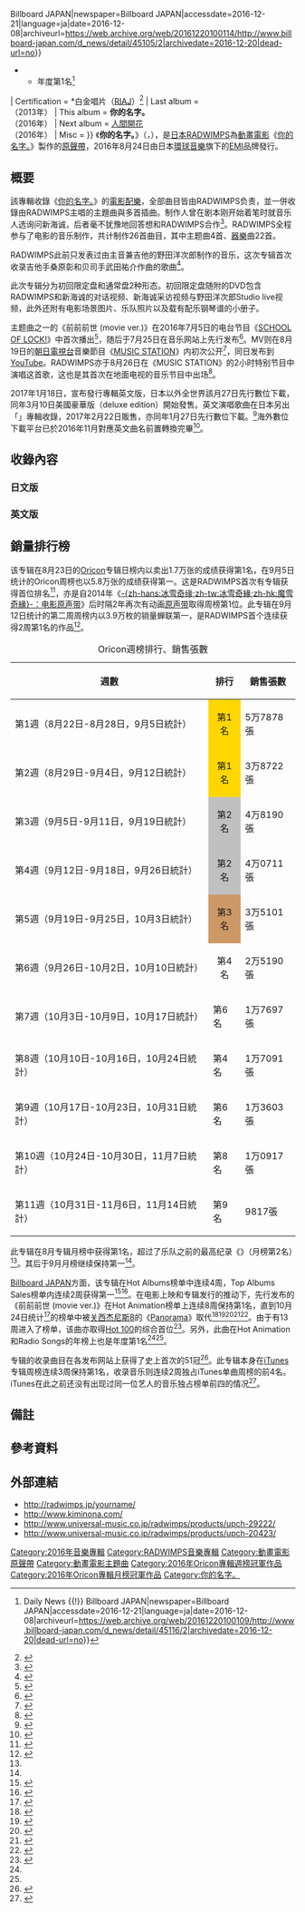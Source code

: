 {{noteTA
|G1=JP Show
}}
{{Infobox Album
| Name = 你的名字
| Original_name = {{lang|ja|君の名は。}}
| Type = 原聲帶
| Cover = RADWIMPS - Your Name.png
| Artist = [[RADWIMPS|RADWIMPS]]
| Released = {{flagicon|JPN}} 2016年8月24日<br/>{{flagicon|TWN}} 2016年9月2日{{small|（台壓初版）}}、2016年10月26日{{small|（台壓再版<ref>{{cite web |url=https://www.facebook.com/notes/TaiwanUniversalJapanMusic/1611146629185181/ |title=你的名字 電影原聲帶 明信片版發行! |work=[[環球音樂_(台灣)|環球音樂]] J-POP |via=[[Facebook|Facebook]] |author= |language= |date=2016-10-26 |accessdate= |archiveurl=https://web.archive.org/web/20190313010435/https://www.facebook.com/notes/TaiwanUniversalJapanMusic/1611146629185181/ |archivedate=2019-03-13 }}</ref>）}}<br />{{flagicon|HK}} 2016年9月19日{{small|（日版）}}<br/>{{flagicon|CHNML}} 2017年5月22日{{small|（基於台壓初版）}}
| Format = [[CD|CD]]<br>[[數位音樂下載|數位音樂下載]]
| Recorded = 
| Genre = [[原聲音樂|原聲音樂]]
| Length = 1:12:05
| Label = {{flagicon|JPN}} [[EMI|EMI Records]]（[[環球音樂_(日本)|環球音樂]]）<br/>{{flagicon|TWN}} [[環球音樂_(台灣)|環球音樂]]<br/>{{flagicon|CHNML}} [[环球唱片_(中国)|正东音像]]<ref name=cn>{{cite web|url=https://world.tmall.com/item/550071409364.htm|title=RADWIMPS拉德温普斯你的名字OST电影原声带CD+内附画册|work=[[天猫|天猫]]|date=|accessdate=2017-06-09|language=|archive-date=2019-06-09|archive-url=https://web.archive.org/web/20190609062013/https://world.tmall.com/item/550071409364.htm}}</ref>
| Chart position = *专辑周榜第一名{{smaller|（2週连续、[[Oricon公信榜|Oricon]]）}}<ref>[[Oricon公信榜|Oricon]]週榜：
*{{cite web|url=http://www.oricon.co.jp/rank/ja/w/2016-09-05/|language=ja|script-title=ja:オリコン 週間CDアルバムランキング(9月5日付)|work=Oricon|accessdate=2016-09-10|archive-date=2020-08-08|archive-url=https://web.archive.org/web/20200808131639/https://www.oricon.co.jp/rank/ja/w/2016-09-05/|dead-url=no}}
*{{cite web|url=http://www.oricon.co.jp/rank/ja/w/2016-09-12/|language=ja|script-title=ja:オリコン 週間CDアルバムランキング(9月12日付)|work=Oricon|accessdate=2016-09-10|archive-date=2020-10-31|archive-url=https://web.archive.org/web/20201031055511/https://www.oricon.co.jp/rank/ja/w/2016-09-12/|dead-url=no}}</ref>
*2016年8月、9月专辑月榜第一名{{smaller|（Oricon）}}<ref name="monthoricon">Oricon月榜：
*{{cite web|url=http://www.oricon.co.jp/rank/ja/m/2016-08/|language=ja|script-title=ja:オリコン 月間CDアルバムランキング(8月度)|work=Oricon|accessdate=2016-09-14|archive-date=2017-02-22|archive-url=https://web.archive.org/web/20170222064738/http://www.oricon.co.jp/rank/ja/m/2016-08/|dead-url=no}}
*{{cite web|url=http://www.oricon.co.jp/rank/ja/m/2016-09/|language=ja|script-title=ja:オリコン 月間CDアルバムランキング(9月度)|work=Oricon|accessdate=2016-10-16|archive-date=2016-10-12|archive-url=https://web.archive.org/web/20161012125048/http://www.oricon.co.jp/rank/ja/m/2016-09/|dead-url=no}}</ref>
*2016年度年間第六名<ref>{{cite web|url=http://www.oricon.co.jp/rank/ja/y/2016/|language=ja|script-title=ja:オリコン 年間　CDアルバムランキング(2016年度)|work=Oricon|accessdate=2016-12-25|archive-date=2016-12-25|archive-url=https://web.archive.org/web/20161225215624/http://www.oricon.co.jp/rank/ja/y/2016/|dead-url=no}}</ref>
* 第一名{{smaller|（4週连续、[[Billboard_JAPAN|Billboard JAPAN]] Hot Albums）}}<ref>[[Billboard_JAPAN|Billboard JAPAN]] Hot Albums：
*{{cite web|url=http://www.billboard-japan.com/charts/detail?a=hot_albums&year=2016&month=09&day=5|language=ja|script-title=ja:Billboard JAPAN Charts Hot Albums(9月5日付)|work=Billboard JAPAN|accessdate=2016-09-10|archive-date=2019-07-12|archive-url=https://web.archive.org/web/20190712234348/http://www.billboard-japan.com/charts/detail?a=hot_albums&year=2016&month=09&day=5|dead-url=no}}
*{{cite web|url=http://www.billboard-japan.com/charts/detail?a=hot_albums&year=2016&month=09&day=12|language=ja|script-title=ja:Billboard JAPAN Charts Hot Albums(9月12日付)|work=Billboard JAPAN|accessdate=2016-09-10|archive-date=2019-06-03|archive-url=https://web.archive.org/web/20190603031920/http://www.billboard-japan.com/charts/detail?a=hot_albums&year=2016&month=09&day=12|dead-url=no}}
*{{cite web|url=http://www.billboard-japan.com/charts/detail?a=hot_albums&year=2016&month=09&day=19|language=ja|script-title=ja:Billboard JAPAN Charts Hot Albums(9月19日付)|work=Billboard JAPAN|accessdate=2016-09-14|archive-date=2019-06-09|archive-url=https://web.archive.org/web/20190609212815/http://www.billboard-japan.com/charts/detail?a=hot_albums&year=2016&month=09&day=19|dead-url=no}}
*{{cite web|url=http://www.billboard-japan.com/charts/detail?a=hot_albums&year=2016&month=09&day=26|language=ja|script-title=ja:Billboard JAPAN Charts Hot Albums(9月26日付)|work=Billboard JAPAN|accessdate=2016-09-22|archive-date=2017-02-22|archive-url=https://web.archive.org/web/20170222114823/http://www.billboard-japan.com/charts/detail?a=hot_albums&year=2016&month=09&day=26|dead-url=no}}</ref>
* 第一名{{smaller|（2週连续、Billboard JAPAN Top Albums Sales）}}<ref>Billboard JAPAN Top Albums Sales：
*{{cite web|url=http://www.billboard-japan.com/charts/detail?a=top_albums&year=2016&month=09&day=5|language=ja|script-title=ja:Billboard JAPAN Charts Top Albums Sales(9月5日付)|work=Billboard JAPAN|accessdate=2016-09-10|archive-date=2019-06-10|archive-url=https://web.archive.org/web/20190610154843/http://www.billboard-japan.com/charts/detail?a=top_albums&year=2016&month=09&day=5|dead-url=no}}
*{{cite web|url=http://www.billboard-japan.com/charts/detail?a=top_albums&year=2016&month=09&day=12|language=ja|script-title=ja:Billboard JAPAN Charts Top Albums Sales(9月12日付)|work=Billboard JAPAN|accessdate=2016-09-10|archive-date=2019-06-08|archive-url=https://web.archive.org/web/20190608160802/http://www.billboard-japan.com/charts/detail?a=top_albums&year=2016&month=09&day=12|dead-url=no}}</ref>
*《前前前世》
** 第一名{{smaller|（Billboard JAPAN Hot 100）}}<ref>{{cite web|url=http://www.billboard-japan.com/charts/detail?a=hot100&year=2016&month=10&day=3|language=ja|script-title=ja:Billboard JAPAN Charts Hot 100(10月3日付)|work=Billboard JAPAN|accessdate=2016-09-28|archive-date=2019-06-12|archive-url=https://web.archive.org/web/20190612145340/http://www.billboard-japan.com/charts/detail?a=hot100&year=2016&month=10&day=3|dead-url=no}}</ref>
** 第一名{{smaller|（8週连续、共计13週、Billboard JAPAN Hot Animation）}}<ref>Billboard JAPAN Hot Animation：
*{{cite web|url=http://www.billboard-japan.com/charts/detail?a=anime&year=2016&month=04&day=18|language=ja|script-title=ja:Billboard JAPAN Charts Hot Animation(4月18日付)|work=Billboard JAPAN|accessdate=2016-09-10|archive-date=2019-06-09|archive-url=https://web.archive.org/web/20190609153603/http://www.billboard-japan.com/charts/detail?a=anime&year=2016&month=04&day=18|dead-url=no}}
*{{cite web|url=http://www.billboard-japan.com/charts/detail?a=anime&year=2016&month=08&day=29|language=ja|script-title=ja:Billboard JAPAN Charts Hot Animation(8月29日付)|work=Billboard JAPAN|accessdate=2016-09-10|archive-date=2019-06-03|archive-url=https://web.archive.org/web/20190603104917/http://www.billboard-japan.com/charts/detail?a=anime&year=2016&month=08&day=29|dead-url=no}}
*{{cite web|url=http://www.billboard-japan.com/charts/detail?a=anime&year=2016&month=09&day=5|language=ja|script-title=ja:Billboard JAPAN Charts Hot Animation(9月5日付)|work=Billboard JAPAN|accessdate=2016-09-10|archive-date=2019-06-03|archive-url=https://web.archive.org/web/20190603031924/http://www.billboard-japan.com/charts/detail?a=anime&year=2016&month=09&day=5|dead-url=no}}
*{{cite web|url=http://www.billboard-japan.com/charts/detail?a=anime&year=2016&month=09&day=12|language=ja|script-title=ja:Billboard JAPAN Charts Hot Animation(9月12日付)|work=Billboard JAPAN|accessdate=2016-09-10|archive-date=2019-06-09|archive-url=https://web.archive.org/web/20190609071901/http://www.billboard-japan.com/charts/detail?a=anime&year=2016&month=09&day=12|dead-url=no}}
*{{cite web|url=http://www.billboard-japan.com/charts/detail?a=anime&year=2016&month=09&day=19|language=ja|script-title=ja:Billboard JAPAN Charts Hot Animation(9月19日付)|work=Billboard JAPAN|accessdate=2016-09-14|archive-date=2019-07-12|archive-url=https://web.archive.org/web/20190712234322/http://www.billboard-japan.com/charts/detail?a=anime&year=2016&month=09&day=19|dead-url=no}}
*{{cite web|url=http://www.billboard-japan.com/charts/detail?a=anime&year=2016&month=09&day=26|language=ja|script-title=ja:Billboard JAPAN Charts Hot Animation(9月26日付)|work=Billboard JAPAN|accessdate=2016-09-22|archive-date=2019-06-06|archive-url=https://web.archive.org/web/20190606025841/http://www.billboard-japan.com/charts/detail?a=anime&year=2016&month=09&day=26|dead-url=no}}
*{{cite web|url=http://www.billboard-japan.com/charts/detail?a=anime&year=2016&month=10&day=3|language=ja|script-title=ja:Billboard JAPAN Charts Hot Animation(10月3日付)|work=Billboard JAPAN|accessdate=2016-09-28|archive-date=2020-12-09|archive-url=https://web.archive.org/web/20201209204712/http://www.billboard-japan.com/charts/detail?a=anime|dead-url=no}}
*{{cite web|url=http://www.billboard-japan.com/charts/detail?a=anime&year=2016&month=10&day=10|language=ja|script-title=ja:Billboard JAPAN Charts Hot Animation(10月10日付)|work=Billboard JAPAN|accessdate=2016-10-06|archive-date=2020-12-09|archive-url=https://web.archive.org/web/20201209204712/http://www.billboard-japan.com/charts/detail?a=anime|dead-url=no}}
*{{cite web|url=http://www.billboard-japan.com/charts/detail?a=anime&year=2016&month=10&day=17|language=ja|script-title=ja:Billboard JAPAN Charts Hot Animation(10月17日付)|work=Billboard JAPAN|accessdate=2016-10-20|archive-date=2020-08-05|archive-url=https://web.archive.org/web/20200805104355/http://www.billboard-japan.com/charts/detail?a=anime&year=2016&month=10&day=17|dead-url=no}}
*{{cite web|url=http://www.billboard-japan.com/charts/detail?a=anime&year=2016&month=10&day=31|language=ja|script-title=ja:Billboard JAPAN Charts Hot Animation(10月31日付)|work=Billboard JAPAN|accessdate=2016-10-30|archive-date=2019-06-09|archive-url=https://web.archive.org/web/20190609224122/http://www.billboard-japan.com/charts/detail?a=anime&year=2016&month=10&day=31|dead-url=no}}
*{{cite web|url=http://www.billboard-japan.com/charts/detail?a=anime&year=2016&month=11&day=14|language=ja|script-title=ja:Billboard JAPAN Charts Hot Animation(11月14日付)|work=Billboard JAPAN|accessdate=2016-11-09|archive-date=2019-06-09|archive-url=https://web.archive.org/web/20190609063521/http://www.billboard-japan.com/charts/detail?a=anime&year=2016&month=11&day=14|dead-url=no}}
*{{cite web|url=http://www.billboard-japan.com/charts/detail?a=anime&year=2016&month=12&day=12|language=ja|script-title=ja:Billboard JAPAN Charts Hot Animation(12月12日付)|work=Billboard JAPAN|accessdate=2016-12-17|archive-date=2020-07-20|archive-url=https://web.archive.org/web/20200720040556/http://www.billboard-japan.com/charts/detail?a=anime&year=2016&month=12&day=12|dead-url=no}}
*{{cite web|url=http://www.billboard-japan.com/charts/detail?a=anime&year=2016&month=12&day=19|language=ja|script-title=ja:Billboard JAPAN Charts Hot Animation(12月19日付)|work=Billboard JAPAN|accessdate=2016-12-17|archive-date=2019-06-08|archive-url=https://web.archive.org/web/20190608180543/http://www.billboard-japan.com/charts/detail?a=anime&year=2016&month=12&day=19|dead-url=no}}</ref>
** 年度第1名{{smaller|（Billboard JAPAN Radio Songs of the Year 2016）}}<ref name="billboard20161208_1">{{Cite news|url=http://www.billboard-japan.com/d_news/detail/45105/2|script-title=ja:【ビルボード年間Hot Animation】アニメチャートトップは2016年一大旋風を巻き起こした映画の主題歌 {{!}} Daily News {{!}} Billboard JAPAN|newspaper=Billboard JAPAN|accessdate=2016-12-21|language=ja|date=2016-12-08|archiveurl=https://web.archive.org/web/20161220100114/http://www.billboard-japan.com/d_news/detail/45105/2|archivedate=2016-12-20|dead-url=no}}</ref>
** 年度第1名{{smaller|（Billboard JAPAN Hot Animation of the Year 2016）}}<ref name="billboard20161208_2">{{Cite news|url=http://www.billboard-japan.com/d_news/detail/45116/2|script-title=ja:【ビルボード年間Radio Songs】RADWIMPS、星野源、宇多田…洋楽ヒットの“小粒さ”尻目にJ-POP勢が躍進 {{!}} Daily News {{!}} Billboard JAPAN|newspaper=Billboard JAPAN|accessdate=2016-12-21|language=ja|date=2016-12-08|archiveurl=https://web.archive.org/web/20161220100109/http://www.billboard-japan.com/d_news/detail/45116/2|archivedate=2016-12-20|dead-url=no}}</ref>
| Certification = *白金唱片（[[RIAJ|RIAJ]]）<ref>{{cite web|url=http://www.riaj.or.jp/f/data/cert/gd.html|language=ja|script-title=ja:ゴールドディスク認定|work=[[RIAJ|RIAJ]]|accessdate=2016-10-12|archive-date=2015-11-05|archive-url=https://web.archive.org/web/20151105010738/http://www.riaj.or.jp/f/data/cert/gd.html|dead-url=no}}</ref>
| Last album     = {{link-ja|×和○和罪和|×と○と罪と}}<br/>（2013年）
| This album     = '''你的名字。'''<br/>（2016年）
| Next album    = [[人間開花|人間開花]]<br/>（2016年） 
| Misc ={{Singles
| Name          = 
| Type          = 原聲帶
| single 1      =夢燈籠
| single 1 date = 
| single 2      = 前前前世
| single 2 date = 
| single 3      = -{zh-hans:火花;zh-hant:Sparkle}-
| single 3 date = 
| single 4     = 沒有怎麼樣
}}
}}
《'''你的名字。'''》（{{lang-ja|君の名は。}}，{{lang-en|Your Name}}），是[[日本|日本]][[RADWIMPS|RADWIMPS]]為[[動畫電影|動畫電影]]《[[你的名字。|你的名字。]]》製作的[[原聲帶|原聲帶]]，2016年8月24日由日本[[環球音樂_(日本)|環球音樂]]旗下的[[EMI|EMI]]品牌發行。

== 概要 ==
該專輯收錄《[[你的名字。|你的名字。]]》的[[電影配樂|電影配樂]]，全部曲目皆由RADWIMPS负责，並一併收錄由RADWIMPS主唱的主題曲與多首插曲。制作人曾在剧本刚开始着笔时就音乐人选询问新海诚，后者毫不犹豫地回答想和RADWIMPS合作<ref>{{cite news|url=http://natalie.mu/music/news/182492|script-title=ja:RADWIMPS、新海誠の長編アニメ映画「君の名は。」音楽担当|publisher=Natalie|date=2016-04-06|accessdate=2016-08-31|language=ja|archive-date=2020-08-15|archive-url=https://web.archive.org/web/20200815085658/https://natalie.mu/music/news/182492|dead-url=no}}</ref>。RADWIMPS全程参与了电影的音乐制作，共计制作26首曲目，其中主题曲4首、[[器樂|器樂]]曲22首。

RADWIMPS此前只发表过由主音兼吉他的野田洋次郎制作的音乐，这次专辑首次收录吉他手桑原彰和贝司手武田祐介作曲的歌曲<ref>{{cite news|url=http://natalie.mu/music/news/189519|script-title=ja:RADWIMPS、ニューアルバムは新海誠「君の名は。」サントラ盤|publisher=Natalie|date=2016-06-03|accessdate=2016-08-31|language=ja|archive-date=2019-06-15|archive-url=https://web.archive.org/web/20190615153158/https://natalie.mu/music/news/189519|dead-url=no}}</ref>。

此次专辑分为初回限定盘和通常盘2种形态。初回限定盘随附的DVD包含RADWIMPS和新海诚的对话视频、新海诚采访视频与野田洋次郎Studio live视频，此外还附有电影场景图片、乐队照片以及载有配乐钢琴谱的小册子。

主题曲之一的《前前前世 (movie ver.)》在2016年7月5日的电台节目《[[SCHOOL_OF_LOCK!|SCHOOL OF LOCK!]]》中首次播出<ref>{{cite news|url=http://natalie.mu/music/news/193442|script-title=ja:RADWIMPS「前前前世」を今晩「SOL!」で初フルOA|publisher=Natalie|date=2016-07-05|accessdate=2016-08-31|language=ja|archive-date=2020-03-21|archive-url=https://web.archive.org/web/20200321173834/https://natalie.mu/music/news/193442|dead-url=no}}</ref>，随后于7月25日在音乐网站上先行发布<ref>{{cite news|url=http://natalie.mu/music/news/195224|script-title=ja:RADWIMPS「君の名は。」トラックリストが公開|publisher=Natalie|date=2016-07-20|accessdate=2016-08-31|language=ja|archive-date=2019-06-28|archive-url=https://web.archive.org/web/20190628093035/https://natalie.mu/music/news/195224|dead-url=no}}</ref>。MV则在8月19日的[[朝日電視台|朝日電視台]]音樂節目《[[MUSIC_STATION|MUSIC STATION]]》内初次公开<ref>{{cite news|url=http://natalie.mu/music/news/198662|script-title=ja:RADWIMPS「前前前世」MV、明日Mステで初公開|publisher=Natalie|date=2016-08-18|accessdate=2016-08-31|language=ja|archive-date=2019-06-19|archive-url=https://web.archive.org/web/20190619174929/https://natalie.mu/music/news/198662|dead-url=no}}</ref>，同日发布到[[YouTube|YouTube]]。RADWIMPS亦于8月26日在《MUSIC STATION》的2小时特别节目中演唱这首歌，这也是其首次在地面电视的音乐节目中出场<ref>{{cite news|url=http://natalie.mu/music/news/198840|script-title=ja:「Mステ」SPに初登場RADWIMPS、ELEVENPLAY × Rhizomatiksパフォーマンスも|publisher=Natalie|date=2016-08-19|accessdate=2016-08-31|language=ja|archive-date=2019-06-14|archive-url=https://web.archive.org/web/20190614204611/https://natalie.mu/music/news/198840|dead-url=no}}</ref>。

2017年1月18日，宣布發行專輯英文版，日本以外全世界該月27日先行數位下載，同年3月10日美國豪華版（deluxe edition）開始發售。英文演唱歌曲在日本另出「{{lang|ja|君の名は。English edition}}」專輯收錄，2017年2月22日販售，亦同年1月27日先行數位下載。<ref>{{Cite press release |url=http://radwimps.jp/yourname_news_10/ |script-title=ja: 映画『君の名は。』北米公開＆英語主題歌リリース決定！ |publisher=RADWIMPS.jp |date=2017-01-18 |archiveurl=https://web.archive.org/web/20170622194542/http://radwimps.jp/yourname_news_10/ |archivedate=2017-06-22 |accessdate= |language=ja |deadurl=no }}</ref>海外數位下載平台已於2016年11月對應英文曲名前置轉換完畢<ref>{{cite web |url=https://www.facebook.com/TaiwanUniversalJapanMusic/posts/1619021051731072 |title=你的名字。電影原聲帶數位專輯 連結通知 |work=[[環球音樂_(台灣)|環球音樂]] J-POP |via=[[Facebook|Facebook]] |author= |language= |date=2016-11-16 |accessdate= |archiveurl=https://web.archive.org/web/20190313010435/https://www.facebook.com/TaiwanUniversalJapanMusic/posts/1619021051731072 |archivedate=2019-03-13 }}</ref>。

== 收錄內容 ==
===日文版===
{{tracklist
| id = 
| collapsed = 
| headline = 
| extra_column = 
| total_length = 1:12:05

| title_width   = 45%
| writing_width = 
| music_width   = 
| lyrics_width  =  
| arranger_width  =  
| producer_width  =  
| extra_width   = 

| 1 = 
| all_writing = 
| all_lyrics = 
| all_music = 
| all_arrangements = 
| 2 = 

| title1 = {{nihongo|夢燈籠|夢灯籠}}
| lyrics1 = 野田洋次郎
| music1 = 野田洋次郎
| arranger1 = 野田洋次郎
| length1 = 2:09

| title2 = {{nihongo|-{zh-hans:上学的三叶;zh-hant:三葉上學}-|三葉の通学}}
| lyrics2 = 
| music2 = 野田洋次郎
| arranger2 = 野田洋次郎
| length2 = 1:07

| title3 = {{nihongo|糸守高中|糸守高校}}
| lyrics3 = 
| music3 = 野田洋次郎
| arranger3 = 野田洋次郎
| length3 = 1:48

| title4 = {{nihongo|-{zh-hans:初到东京;zh-hant:初次的、東京}-|はじめての、東京}}
| lyrics4 = 
| music4 = 野田洋次郎
| arranger4 = 野田洋次郎
| length4 = 1:16

| title5 = {{nihongo|-{zh-hans:憧憬的咖啡馆;zh-hant:憧憬咖啡廳}-|憧れカフェ}}
| lyrics5 = 
| music5 = 桑原彰
| arranger5 = 野田洋次郎
| length5 = 1:29

| title6 = {{nihongo|-{zh-hans:奧寺前辈的主題曲;zh-hant:奧寺學姊的主題曲}-|奥寺先輩のテーマ}}<ref name=twf>{{cite web|url=https://tw.buy.yahoo.com/gdsale/CD-OST-6876587.html|title=你的名字 動畫電影 電影原聲帶 CD OST|work=Yahoo!奇摩購物中心|date=|accessdate=2016-09-02|language=|archive-date=2019-06-07|archive-url=https://web.archive.org/web/20190607160739/https://tw.buy.yahoo.com/gdsale/CD-OST-6876587.html|dead-url=no}}</ref>{{notetag|台壓再版改成「奧寺前輩的主題曲」。但依片中與瀧的同學熟識程度，應是學姐較合理。}}
| lyrics6 = 
| music6 = 野田洋次郎
| arranger6 = 野田洋次郎
| length6 = 2:06

| title7 = {{nihongo|-{zh-hans:两人的异变;zh-hant:倆人的異狀}-|ふたりの異変}}
| lyrics7 = 
| music7 = 桑原彰
| arranger7 = 野田洋次郎
| length7 = 2:36

| title8 = [[前前前世|前前前世]]（movie ver.）
| lyrics8 = 野田洋次郎
| music8 = 野田洋次郎
| arranger8 = RADWIMPS
| length8 = 4:44

| title9 = {{nihongo|御神體|御神体}}
| lyrics9 = 
| music9 = 野田洋次郎
| arranger9 = 野田洋次郎
| length9 = 3:24

| title10 = {{nihongo|約會|デート}}
| lyrics10 = 
| music10 = 野田洋次郎
| arranger10 = 野田洋次郎
| length10 = 4:03

| title11 = {{nihongo|-{zh-hans:秋日祭;zh-hant:秋日祭典}-|秋祭り}}
| lyrics11 = 
| music11 = 野田洋次郎
| arranger11 = 野田洋次郎
| length11 = 1:06

| title12 = {{nihongo|喚起記憶的瀧|記憶を呼び起こす瀧}}{{notetag|台壓版初版把人名「瀧」誤譯「瀑布」{{r|twf}}，再版修正。}}
| lyrics12 = 
| music12 = 野田洋次郎
| arranger12 = 野田洋次郎
| length12 = 1:40

| title13 = {{nihongo|-{zh-hans:飞弹探访;zh-hant:飛驒探訪}-|飛騨探訪}}
| lyrics13 = 
| music13 = 野田洋次郎
| arranger13 = 野田洋次郎
| length13 = 1:29

| title14 = {{nihongo|消失的小鎮|消えた町}}{{r|twf}}{{notetag|台壓再版改成「消失的町」。}}
| lyrics14 = 
| music14 = 武田祐介
| arranger14 = 野田洋次郎
| length14 = 1:55

| title15 = {{nihongo|圖書館|図書館}}
| lyrics15 = 
| music15 = 武田祐介
| arranger15 = 野田洋次郎
| length15 = 1:42

| title16 = {{nihongo|旅館之夜|旅館の夜}}
| lyrics16 = 
| music16 = 野田洋次郎／武田祐介
| arranger16 = 野田洋次郎
| length16 = 1:29

| title17 = {{nihongo|-{zh-hans:重返神体;zh-hant:再次前往御神體}-|御神体へ再び}}
| lyrics17 = 
| music17 = 野田洋次郎
| arranger17 = 野田洋次郎
| length17 = 2:21

| title18 = {{nihongo|口嚼酒之行|口噛み酒トリップ}}{{notetag|台壓版初版誤譯「釀酒之旅」{{r|twf}}，再版「口嚼酒之旅」。}}
| lyrics18 = 
| music18 = 野田洋次郎
| arranger18 = 野田洋次郎
| length18 = 2:55

| title19 = {{nihongo|作戰會議|作戦会議}}
| lyrics19 = 
| music19 = 野田洋次郎
| arranger19 =	 野田洋次郎
| length19 = 2:20

| title20 = {{nihongo|-{zh-hans:劝说镇长;zh-hant:說服鎮長}-|町長説得}}{{r|twf}}{{notetag|台壓再版改成「說服町長」。}}
| lyrics20 = 
| music20 = 武田祐介
| arranger20 = 野田洋次郎
| length20 = 2:45

| title21 = {{nihongo|三葉的主題曲|三葉のテーマ}}
| lyrics21 = 
| music21 = 野田洋次郎
| arranger21 = 野田洋次郎
| length21 = 4:02

| title22 = {{nihongo|-{zh-hans:无法看见彼此;zh-hant:看不見的倆人}-|見えないふたり}}{{notetag|台壓再版「見不到的倆人」。}}
| lyrics22 = 
| music22 = 野田洋次郎
| arranger22 = 野田洋次郎
| length22 = 0:50

| title23 = {{nihongo|-{zh-hans:黄昏之时;zh-hant:別離時刻}-|かたわれ時}}{{r|twf}}{{notetag|原文為糸守鎮[[方言|方言]]所保留古[[日語|日語]]指「[http://video.kz-kizakura.com/air/kz/okappari/oka200408/oka-2004-08-02.htm 黃昏]」，語帶[[雙關語|雙關]]「{{lang|ja|かたわれ＝片割れ}}」，即「分身之時」，不過就劇情來說，台壓初版算是歪打正著。再版修正。}}
| lyrics23 = 
| music23 = 野田洋次郎
| arranger23 = 野田洋次郎
| length23 = 2:47

| title24 = {{nihongo|-{zh-hans:火花;zh-hant:Sparkle}-|スパークル|movie ver.}}
| lyrics24 = 野田洋次郎
| music24 = 野田洋次郎
| arranger24 = 野田洋次郎
| length24 = 8:54

| title25 = {{nihongo|約會2|デート2}}
| lyrics25 = 
| music25 = 野田洋次郎
| arranger25 = 野田洋次郎
| length25 = 2:09

| title26 = {{nihongo|-{zh-hans:没什么大不了;zh-hant:沒有怎麼樣}-|なんでもないや|movie edit.}}{{notetag|依據歌詞前後，詞意不像台壓版所譯「什麼都沒有」{{r|twf}}。再版仍未修正。}}
| lyrics26 = 野田洋次郎
| music26 = 野田洋次郎
| arranger26 = 野田洋次郎
| length26 = 3:15

| title27 = {{nihongo|-{zh-hans:没什么大不了;zh-hant:沒有怎麼樣}-|なんでもないや|movie ver.}}
| lyrics27 = 野田洋次郎
| music27 = 野田洋次郎
| arranger27 = 野田洋次郎
| length27 = 5:44
}}

===英文版===
{{Track listing
| collapsed = 
| headline = 
| extra_column = 
| total_length = 1:07:40
| 1 = 
| all_writing = 
| all_lyrics = 
| all_music = 
| all_arrangements = 野田洋次郎
| 2 =
| title1 = Dream lantern (English ver.)
| length1 = 2:12
| music1 = 野田洋次郎
| lyrics1 = 野田洋次郎
| title2 = School road
| length2 = 1:08
| music2 = 野田洋次郎
| title3 = Itomori High School
| length3 = 1:52
| music3 = 野田洋次郎
| title4 = First view of Tokyo
| length4 = 1:20
| music4 = 野田洋次郎
| title5 = Cafe at last
| length5 = 1:32
| music5 = 桑原彰
| title6 = Theme of Ms. Okudera
| length6 = 2:07
| music6 = 野田洋次郎
| title7 = Unusual changes of two
| length7 = 2:37
| music7 = 桑原彰
| title8 = Zenzenzense (English ver.)
| length8 = 4:39
| music8 = 野田洋次郎
| lyrics8 = 野田洋次郎
| title9 = Goshintai
| length9 = 3:28
| music9 = 野田洋次郎
| title10 = Date
| length10 = 4:06
| music10 = 野田洋次郎
| title11 = Autumn festival
| length11 = 1:08
| music11 = 野田洋次郎
| title12 = Evoking memories
| length12 = 1:43
| music12 = 野田洋次郎
| title13 = Visit to Hida
| length13 = 1:33
| music13 = 野田洋次郎
| title14 = Disappeared town
| length14 = 1:56
| music14 = 武田祐介
| title15 = Library
| length15 = 1:44
| music15 = 武田祐介
| title16 = The night inn
| length16 = 1:34
| music16 = 武田祐介
| title17 = Again to Goshintai
| length17 = 2:23
| music17 = 野田洋次郎
| title18 = Kuchikamizake trip
| length18 = 2:55
| music18 = 野田洋次郎
| title19 = Council of war
| length19 = 2:24
| music19 = 野田洋次郎
| title20 = Persuading mayor
| length20 = 2:49
| music20 = 武田祐介
| title21 = Theme of Mitsuha
| length21 = 4:06
| music21 = 野田洋次郎
| title22 = Unseen two
| length22 = 0:53
| music22 = 野田洋次郎
| title23 = Katawaredoki
| length23 = 2:50
| music23 = 野田洋次郎
| title24 = Sparkle (English ver.)
| length24 = 6:52
| music24 = 野田洋次郎
| lyrics24 = 野田洋次郎
| title25 = Date 2
| length25 = 2:09
| music25 = 野田洋次郎
| title26 = Nandemonaiya (English ver.)
| length26 = 5:43
| music26 = 野田洋次郎
| lyrics26 = 野田洋次郎
}}

{{Track listing
| headline = Bonus disc
| total_length = 21:34

| title1 = Dream lantern
| lyrics1 = 野田洋次郎
| music1 = 野田洋次郎
| length1 = 2:10
| title2 = Zenzenzense (movie ver.)
| lyrics2 = 野田洋次郎
| music2 = 野田洋次郎
| length2 = 4:45
| title3 = Sparkle (movie ver.)
| lyrics3 = 野田洋次郎
| music3 = 野田洋次郎
| length3 = 8:55
| title4 = Nandemonaiya (movie ver.)
| lyrics4 = 野田洋次郎
| music4 = 野田洋次郎
| length4 = 5:44
}}

== 銷量排行榜 ==
该专辑在8月23日的[[Oricon公信榜|Oricon]]专辑日榜内以卖出1.7万张的成绩获得第1名，在9月5日统计的Oricon周榜也以5.8万张的成绩获得第一。这是RADWIMPS首次有专辑获得首位排名<ref>{{cite news|url=http://www.oricon.co.jp/news/2077563/full/|script-title=ja:【オリコン】RADWIMPS、初のアルバム首位 アニメ映画『君の名は。』サントラ|publisher=ORICON STYLE|date=2016-08-30|accessdate=2016-09-10|language=ja|archive-date=2016-10-24|archive-url=https://web.archive.org/web/20161024234125/http://www.oricon.co.jp/news/2077563/full/|dead-url=no}}</ref>，亦是自2014年《[[冰雪奇缘_(原声带)|-{zh-hans:冰雪奇缘;zh-tw:冰雪奇緣;zh-hk:魔雪奇緣}-：电影原声带]]》后时隔2年再次有动画[[原声带|原声带]]取得周榜第1位。此专辑在9月12日统计的第二周周榜内以3.9万枚的销量蝉联第一，是RADWIMPS首个连续获得2周第1名的作品<ref>{{cite news|url=http://www.oricon.co.jp/news/2077939/full/|script-title=ja:【オリコン】RADWIMPS、初の2週連続1位 映画『君の名は。』サントラ好調|publisher=ORICON STYLE|date=2016-09-06|accessdate=2016-09-10|language=ja|archive-date=2016-11-02|archive-url=https://web.archive.org/web/20161102100354/http://www.oricon.co.jp/news/2077939/full/|dead-url=no}}</ref>。
{|class="wikitable" style="font-size:small"
|+Oricon週榜排行、銷售張數
!週數
!排行
!銷售張數
|-
|第1週（8月22日-8月28日，9月5日統計）
|style="text-align:center;background:#ffd700"|第1名
|5万7878張
|-
|第2週（8月29日-9月4日，9月12日統計）
|style="text-align:center;background:#ffd700"|第1名
|3万8722張
|-
|第3週（9月5日-9月11日，9月19日統計）
|style="text-align:center;background:#c0c0c0"|第2名
|4万8190張
|-
|第4週（9月12日-9月18日，9月26日統計）
|style="text-align:center;background:#c0c0c0"|第2名
|4万0711張
|-
|第5週（9月19日-9月25日，10月3日統計）
|style="text-align:center;background:#cc9966"|第3名
|3万5101張
|-
|第6週（9月26日-10月2日，10月10日統計）
|style="text-align:center"|第4名
|2万5190張
|-
|第7週（10月3日-10月9日，10月17日統計）
|第6名
|1万7697張
|-
|第8週（10月10日-10月16日，10月24日統計）
|第4名
|1万7091張
|-
|第9週（10月17日-10月23日，10月31日統計）
|第6名
|1万3603張
|-
|第10週（10月24日-10月30日，11月7日統計）
|第8名
|1万0917張
|-
|第11週（10月31日-11月6日，11月14日統計）
|第9名
|9817張
|}

此专辑在8月专辑月榜中获得第1名，超过了乐队之前的最高纪录《{{tsl|ja|アルトコロニーの定理|Altocolony定理}}》（月榜第2名）<ref name="monthoricon"/>。其后于9月月榜继续保持第一<ref name="monthoricon"/>。

[[Billboard_JAPAN|Billboard JAPAN]]方面，该专辑在Hot Albums榜单中连续4周，Top Albums Sales榜单内连续2周获得第一<ref>{{cite news|url=http://www.billboard-japan.com/d_news/detail/42231/2|script-title=ja:RADWIMPS『君の名は。』、FlowerベストALとのトップ争いを制して4連覇！|publisher=Billboard JAPAN|date=2016-09-21|accessdate=2016-09-22|language=ja|quote={{lang|ja|結果、僅差で『君の名は。』がチャートを制し、4週連続の首位に立った。}}|archive-date=2019-06-07|archive-url=https://web.archive.org/web/20190607051503/http://www.billboard-japan.com/d_news/detail/42231/2|dead-url=no}}</ref><ref>{{cite news|url=http://www.billboard-japan.com/d_news/detail/41637/2|script-title=ja:RADWIMPS『君の名は。』41,259枚を売り上げ、アルバム・セールス首位を守る|publisher=Billboard JAPAN|date=2016-09-05|accessdate=2016-09-10|language=ja|archive-date=2019-06-06|archive-url=https://web.archive.org/web/20190606122035/http://www.billboard-japan.com/d_news/detail/41637/2|dead-url=no}}</ref>。在电影上映和专辑发行的推动下，先行发布的《前前前世 (movie ver.)》在Hot Animation榜单上连续8周保持第1名，直到10月24日统计<ref>{{cite news|url=http://www.billboard-japan.com/d_news/detail/43268/2|title=関ジャニ∞『モンハン』シリーズ主題歌がアニメチャートで初登場1位に、ブンサテも再浮上|publisher=Billboard JAPAN|date=2016年10月19日|accessdate=2016年10月19日|archive-date=2019年6月3日|archive-url=https://web.archive.org/web/20190603104919/http://www.billboard-japan.com/d_news/detail/43268/2|dead-url=no}}</ref>的榜单中被[[关西杰尼斯8|关西杰尼斯8]]的《[[Panorama_(關西傑尼斯8單曲)|Panorama]]》取代<ref>{{cite news|url=http://www.billboard-japan.com/d_news/detail/41437/2|script-title=ja:RADWIMPS連続1位＆3タイトルがトップ10に！しのぎを削るアニメ主題歌、あのEDが2位|publisher=Billboard JAPAN|date=2016-08-31|accessdate=2016-09-10|language=ja|archive-date=2019-06-08|archive-url=https://web.archive.org/web/20190608074919/http://www.billboard-japan.com/d_news/detail/41437/2|dead-url=no}}</ref><ref>{{cite news|url=http://www.billboard-japan.com/d_news/detail/41713/2|script-title=ja:RADWIMPS「前前前世」を筆頭に映画主題歌4曲がアニメチャートを独占|publisher=Billboard JAPAN|date=2016-09-07|accessdate=2016-09-10|language=ja|archive-date=2019-06-08|archive-url=https://web.archive.org/web/20190608073009/http://www.billboard-japan.com/d_news/detail/41713/2|dead-url=no}}</ref><ref>{{cite news|url=http://www.billboard-japan.com/d_news/detail/42456/2|script-title=ja:勢いやまないRADWIMPSが7度目トップ！2位はaikoの映画主題歌|publisher=Billboard JAPAN|date=2016-09-28|accessdate=2016-09-28|language=ja|archive-date=2019-06-11|archive-url=https://web.archive.org/web/20190611235034/http://www.billboard-japan.com/d_news/detail/42456/2|dead-url=no}}</ref><ref>{{cite news|url=http://www.billboard-japan.com/d_news/detail/42747/2|script-title=ja:連続首位のRADWIMPSがアニメチャートTOP3を独占　BUMP『3月のライオン』新曲も初登場|publisher=Billboard JAPAN|date=2016-10-05|accessdate=2016-10-06|language=ja|archive-date=2019-06-03|archive-url=https://web.archive.org/web/20190603104922/http://www.billboard-japan.com/d_news/detail/42747/2|dead-url=no}}</ref><ref>{{cite news|url=http://www.billboard-japan.com/d_news/detail/42974/2|script-title=ja:RADWIMPSがワンツー独占でアニメチャート連続首位を更新中　B'z『コナン』主題歌は3位に初登場|publisher=Billboard JAPAN|date=2016-10-12|accessdate=2016-10-19|language=ja|archive-date=2019-06-05|archive-url=https://web.archive.org/web/20190605085613/http://www.billboard-japan.com/d_news/detail/42974/2|dead-url=no}}</ref>。由于有13周进入了榜单，该曲亦取得[[日本百强金曲榜|Hot 100]]的综合首位<ref>{{cite news|url=http://www.billboard-japan.com/d_news/detail/42465/2|script-title=ja:RADWIMPS「前前前世」、13週目でJAPAN HOT100総合首位奪取|publisher=Billboard JAPAN|date=2016-09-28|accessdate=2016-09-28|language=ja|archive-date=2019-06-04|archive-url=https://web.archive.org/web/20190604102332/http://www.billboard-japan.com/d_news/detail/42465/2|dead-url=no}}</ref>。另外，此曲在Hot Animation和Radio Songs的年榜上也是年度第1名<ref name="billboard20161208_1" /><ref name="billboard20161208_2" />。

专辑的收录曲目在各发布网站上获得了史上首次的51冠<ref>{{cite news|url=http://ro69.jp/news/detail/148493|script-title=ja:史上初！ RADWIMPS、最新作『君の名は。』関連曲が各配信サイトで51冠獲得！|publisher=RO69|date=2016-09-13|accessdate=2016-09-14|language=ja|archive-date=2016-09-17|archive-url=https://web.archive.org/web/20160917043448/http://ro69.jp/news/detail/148493|dead-url=no}}</ref>。此专辑本身在[[iTunes|iTunes]]专辑周榜连续3周保持第1名，收录音乐则连续2周独占iTunes单曲周榜的前4名。iTunes在此之前还没有出现过同一位艺人的音乐独占榜单前四的情况<ref>{{cite news|url=http://ro69.jp/news/detail/148183|script-title=ja:RADWIMPS、iTunesでも2週連続1位獲得＆史上初のソングランキング1位から4位独占！|publisher=RO69|date=2016-09-06|accessdate=2016-09-10|language=ja|archive-date=2016-09-17|archive-url=https://web.archive.org/web/20160917112939/http://ro69.jp/news/detail/148183|dead-url=no}}</ref>。

== 備註 ==
<div class="references-small">
{{Div col|cols=2}}
{{notefoot}}
{{Div col end}}
</div>

== 參考資料 ==
{{Reflist|2}}

== 外部連結 ==
* http://radwimps.jp/yourname/{{Wayback|url=http://radwimps.jp/yourname/ |date=20161029065836 }}
* http://www.kiminona.com/ {{Wayback|url=http://www.kiminona.com/ |date=20201101062145 }}
* http://www.universal-music.co.jp/radwimps/products/upch-29222/ {{Wayback|url=http://www.universal-music.co.jp/radwimps/products/upch-29222/ |date=20190624154647 }}
* http://www.universal-music.co.jp/radwimps/products/upch-20423/ {{Wayback|url=http://www.universal-music.co.jp/radwimps/products/upch-20423/ |date=20200420010848 }}

{{RADWIMPS}}
{{Oricon專輯週榜冠軍 (2016年)|2016年9月5日—9月12日，共2週}}
{{Oricon專輯月榜冠軍 (2010年代後期)|2016年8月—9月}}
{{DEFAULTSORT:Kiminonawa}}


[[Category:2016年音樂專輯|Category:2016年音樂專輯]]
[[Category:RADWIMPS音樂專輯|Category:RADWIMPS音樂專輯]]
[[Category:動畫電影原聲帶|Category:動畫電影原聲帶]]
[[Category:動畫電影主題曲|Category:動畫電影主題曲]]
[[Category:2016年Oricon專輯週榜冠軍作品|Category:2016年Oricon專輯週榜冠軍作品]]
[[Category:2016年Oricon專輯月榜冠軍作品|Category:2016年Oricon專輯月榜冠軍作品]]
[[Category:你的名字。|Category:你的名字。]]